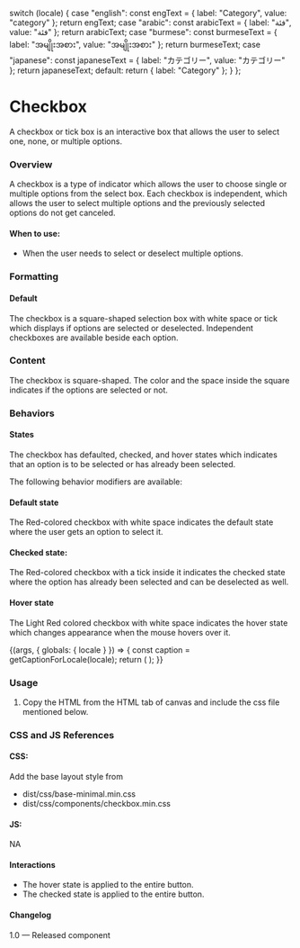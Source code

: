 
  switch (locale) {
    case "english":
      const engText = { label: "Category", value: "category" };
      return engText;
    case "arabic":
      const arabicText = { label: "فئة", value: "فئة" };
      return arabicText;
    case "burmese":
      const burmeseText = { label: "အမျိုးအစား", value: "အမျိုးအစား" };
      return burmeseText;
    case "japanese":
      const japaneseText = { label: "カテゴリー", value: "カテゴリー" };
      return japaneseText;
    default:
      return { label: "Category" };
  }
};

<Meta title="Components/Forms/Checkbox" />

# Checkbox
A checkbox or tick box is an interactive box that allows the user to select one, none, or multiple options.

### Overview
A checkbox is a type of indicator which allows the user to choose single or multiple options from the select box. Each checkbox is independent, which allows the user to select multiple options and the previously selected options do not get canceled. 

#### When to use:
- When the user needs to select or deselect multiple options.


### Formatting
#### Default
The checkbox is a square-shaped selection box with white space or tick which displays if options are selected or deselected. Independent checkboxes are available beside each option.

### Content
The checkbox is square-shaped. The color and the space inside the square indicates if the options are selected or not. 

### Behaviors

#### States
The checkbox has defaulted, checked, and hover states which indicates that an option is to be selected or has already been selected.

The following behavior modifiers are available:

#### Default state
The Red-colored checkbox with white space indicates the default state where the user gets an option to select it. 

#### Checked state: 
The Red-colored checkbox with a tick inside it indicates the checked state where the option has already been selected and can be deselected as well. 

#### Hover state 
The Light Red colored checkbox with white space indicates the hover state which changes appearance when the mouse hovers over it.


<Canvas>
  <Story name="Checkbox">
    {(args, { globals: { locale } }) => {
      const caption = getCaptionForLocale(locale);
      return (
        <Checkbox
          label={caption.label}
          value={caption.value}
          id="edit-checkbox"
        ></Checkbox>
      );
    }}
  </Story>
</Canvas>


### Usage
1. Copy the HTML from the HTML tab of canvas and include the css file mentioned below.

### CSS and JS References

#### CSS:
Add the base layout style from 

- dist/css/base-minimal.min.css
- dist/css/components/checkbox.min.css

#### JS:
NA

#### Interactions
- The hover state is applied to the entire button. 
- The checked state is applied to the entire button. 

#### Changelog
1.0 — Released component

